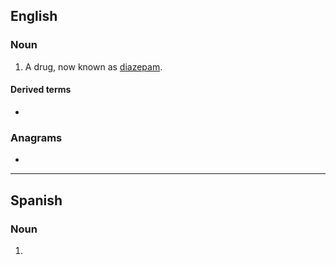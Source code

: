{{also|Valium}}
==English==

===Noun===
{{en-noun}}

# A drug, now known as [[diazepam]].

====Derived terms====
* {{l|en|val}}

===Anagrams===
* {{anagrams|en|maulvi}}

{{C|en|Drugs}}

----

==Spanish==

===Noun===
{{es-noun|m}}

# {{l|en|valium}}